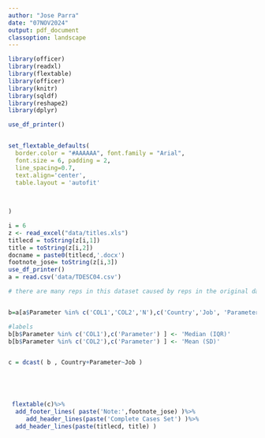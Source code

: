 ```yaml
---
author: "Jose Parra"
date: "07NOV2024"
output: pdf_document
classoption: landscape
---
```


```r
library(officer)
library(readxl)
library(flextable)
library(officer)
library(knitr)
library(sqldf)
library(reshape2)
library(dplyr)

use_df_printer()


set_flextable_defaults(
  border.color = "#AAAAAA", font.family = "Arial",
  font.size = 6, padding = 2,
  line_spacing=0.7,
  text.align='center',
  table.layout = 'autofit'

  
  
)

```

```r
i = 6
z <- read_excel("data/titles.xls")
titlecd = toString(z[i,1])
title = toString(z[i,2])
docname = paste0(titlecd,'.docx')
footnote_jose= toString(z[i,3])
use_df_printer()
a = read.csv('data/TDESC04.csv')

# there are many reps in this dataset caused by reps in the original data i


b=a[a$Parameter %in% c('COL1','COL2','N'),c('Country','Job', 'Parameter','aval') ]

#labels
b[b$Parameter %in% c('COL1'),c('Parameter') ] <- 'Median (IQR)'
b[b$Parameter %in% c('COL2'),c('Parameter') ] <- 'Mean (SD)'


c = dcast( b , Country+Parameter~Job )





 flextable(c)%>% 
  add_footer_lines( paste('Note:',footnote_jose) )%>% 
     add_header_lines(paste('Complete Cases Set') )%>% 
  add_header_lines(paste(titlecd, title) )



 
 
  
```

